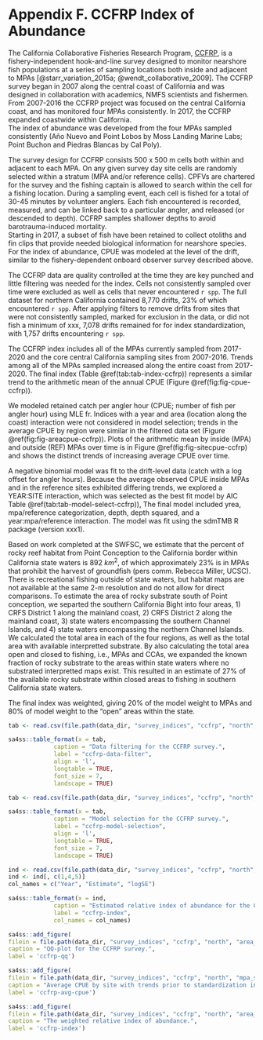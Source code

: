 # Appendix F. CCFRP Index of Abundance {#ccfrp-index}

The California Collaborative Fisheries Research Program, [CCFRP](https://www.mlml.calstate.edu/ccfrp/), 
is a fishery-independent 
hook-and-line survey designed to monitor nearshore fish populations at a series of sampling 
locations both inside and adjacent to MPAs 
[@starr_variation_2015a; @wendt_collaborative_2009].  The CCFRP survey began in 
2007 along the central coast of California and was designed in collaboration 
with academics, NMFS scientists and fishermen. 
From 2007-2016 the CCFRP project was focused on the central California coast,
and has monitored four MPAs consistently. In 2017, the CCFRP expanded coastwide within California.  
The index of abundance was developed from the four MPAs sampled consistently 
(A&ntilde;o Nuevo and Point Lobos 
by Moss Landing Marine Labs; Point Buchon and Piedras Blancas by Cal Poly).

The survey design for CCFRP consists 500 x 500 m cells both within and 
adjacent to each MPA. On any given survey day site cells are randomly 
selected within a stratum (MPA and/or reference cells).  CPFVs are chartered 
for the survey and the fishing captain is allowed to search within the cell for 
a fishing location.  During a sampling event, each cell is fished for a total of 
30-45 minutes by volunteer anglers. Each fish encountered is recorded, measured, 
and can be linked back to a particular angler, and released (or descended to depth). 
 CCFRP samples shallower depths to avoid barotrauma-induced mortality.  
 Starting in 2017, a subset of fish have been retained to collect otoliths and fin 
clips that provide needed biological information for nearshore species. For the 
index of abundance, CPUE was modeled at the level of the drift, similar to the 
fishery-dependent onboard observer survey described above.

The CCFRP data are quality controlled at the time they are key punched and little 
filtering was needed for the index. 
Cells not consistently sampled over time were excluded as well as cells that never 
encountered `r spp`.
The full dataset for northern California contained 8,770 drifts, 23% of which encountered 
`r spp`.  After applying filters to remove drfits from sites that were not consistently sampled,
marked for exclusion in the data, or did not fish a minimum of xxx, 7,078 drifts remained for 
for index standardization, with 1,757 drifts encountering `r spp`.


The CCFRP index includes all of the 
MPAs currently sampled from 2017-2020 and the core central California sampling sites 
from 2007-2016. Trends among all of the MPAs sampled increased along the entire coast 
from 2017-2020. The final index (Table \@ref(tab:tab-index-ccfrp)) 
represents a similar trend to the arithmetic mean of the annual CPUE (Figure \@ref(fig:fig-cpue-ccfrp)).

We modeled retained catch per angler hour (CPUE; number of fish per angler hour) 
using MLE fr. Indices with a year and area (location along the coast) interaction were not 
considered in model selection; trends in the average CPUE by region were similar 
in the filtered data set (Figure \@ref(fig:fig-areacpue-ccfrp)). Plots of the arithmetic 
mean by inside (MPA) and outside (REF) MPAs over time is in Figure \@ref(fig:fig-sitecpue-ccfrp) 
and shows the distinct trends of increasing average CPUE over time.

A negative binomial model was fit to the drift-level data (catch with a log offset for angler 
hours). Because the average observed CPUE inside MPAs and in the reference sites exhibited 
differing trends, we explored a YEAR:SITE interaction, which was selected as the best 
fit model by AIC Table \@ref(tab:tab-model-select-ccfrp)), The final model included
yrea, mpa/reference categorization, depth, depth squared, and a year:mpa/reference interaction. 
The model was fit using the sdmTMB R package (version xxx1). 

Based on work completed at the SWFSC, we estimate that the percent of rocky reef habitat from Point Conception to the California border within California state waters is 892 $km^2$, of which approximately 23% is in MPAs that prohibit the harvest of groundfish (pers comm. Rebecca Miller, UCSC). There is recreational fishing outside of state waters, but habitat maps are not available at the same 2-m resolution and do not allow for direct comparisons. To estimate the area 
of rocky substrate south of Point conception, we separted the southern California Bight into four areas, 1) CRFS District 
1 along the mainland coast, 2) CRFS District 2 along the mainland coast, 3) state waters encompassing the southern 
Channel Islands, and 4) state waters encompassing the northern Channel Islands.  We calculated the total area in each of the 
four regions, as well as the total area with available interpretted substrate.  By also calculating the total area open and closed to fishing, i.e., MPAs and CCAs, we expanded the known fraction of rocky substrate to the areas within state 
waters where no substrated interpretted maps exist.  This resulted in an estimate of 27% of the available rocky substrate 
within closed areas to fishing in southern California state waters. 

The final index was weighted, giving 20% of the model weight to MPAs and 80% of model 
weight to the "open" areas within the state.



```r

tab <- read.csv(file.path(data_dir, "survey_indices", "ccfrp", "north", "dataFilters.csv"))

sa4ss::table_format(x = tab,
             caption = "Data filtering for the CCFRP survey.",
             label = "ccfrp-data-filter",
             align = 'l',
             longtable = TRUE,
             font_size = 7,
             landscape = TRUE)                         
```

\newpage

```r

tab <- read.csv(file.path(data_dir, "survey_indices", "ccfrp", "north", "model_selection.csv"))

sa4ss::table_format(x = tab,
             caption = "Model selection for the CCFRP survey.",
             label = "ccfrp-model-selection",
             align = 'l',
             longtable = TRUE,
             font_size = 7,
             landscape = TRUE)                         
```

\newpage

```r

ind <- read.csv(file.path(data_dir, "survey_indices", "ccfrp", "north", "area_weighted", "index_forSS.csv"))
ind <- ind[, c(1,4,5)]
col_names = c("Year", "Estimate", "logSE")

sa4ss::table_format(x = ind,
             caption = "Estimated relative index of abundance for the CCFRP survey.",
             label = "ccfrp-index",
             col_names = col_names)                         
```

\newpage

```r
sa4ss::add_figure(
filein = file.path(data_dir, "survey_indices", "ccfrp", "north", "area_weighted", "qq.png"), 
caption = "QQ-plot for the CCFRP survey.",
label = 'ccfrp-qq')
```

\newpage 

```r
sa4ss::add_figure(
filein = file.path(data_dir, "survey_indices", "ccfrp", "north", "mpa_site_cpue.png"), 
caption = "Average CPUE by site with trends prior to standardization in the MPA and REF areas.",
label = 'ccfrp-avg-cpue')
```

\newpage

```r
sa4ss::add_figure(
filein = file.path(data_dir, "survey_indices", "ccfrp", "north", "area_weighted", "Index.png"), 
caption = "The weighted relative index of abundance.",
label = 'ccfrp-index')
```


